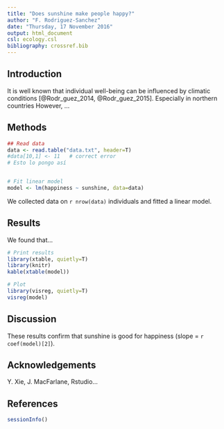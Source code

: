 ```yaml
---
title: "Does sunshine make people happy?"
author: "F. Rodriguez-Sanchez"
date: "Thursday, 17 November 2016"
output: html_document
csl: ecology.csl
bibliography: crossref.bib
---
```



Introduction
------------

It is well known that individual well-being can be influenced by climatic conditions [@Rodr_guez_2014, @Rodr_guez_2015]. Especially in northern countries However, ...


Methods
-------


```r
## Read data
data <- read.table("data.txt", header=T)
#data[10,1] <- 11   # correct error
# Esto lo pongo así


# Fit linear model
model <- lm(happiness ~ sunshine, data=data)

```

We collected data on `r nrow(data)` individuals and fitted a linear model.



Results
-------

We found that...

```r
# Print results
library(xtable, quietly=T)
library(knitr)
kable(xtable(model)) 
```

```r
# Plot
library(visreg, quietly=T)
visreg(model)
```

Discussion
----------

These results confirm that sunshine is good for happiness (slope = `r coef(model)[2]`).


Acknowledgements
----------------

Y. Xie, J. MacFarlane, Rstudio...

References
---------------

```r
sessionInfo()
```
